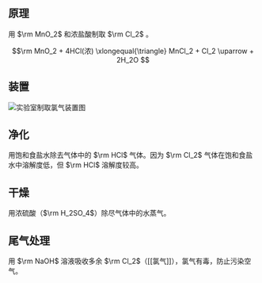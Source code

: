 ## 原理

用 $\rm MnO_2$ 和浓盐酸制取 $\rm Cl_2$ 。

$$\rm
MnO_2 + 4HCl(浓) \xlongequal{\triangle} MnCl_2 + Cl_2 \uparrow + 2H_2O
$$

## 装置

![实验室制取氯气装置图](Laboratory-production-of-chlorine-gas.webp)

## 净化

用饱和食盐水除去气体中的 $\rm HCl$ 气体。因为 $\rm Cl_2$ 气体在饱和食盐水中溶解度低，但 $\rm HCl$ 溶解度较高。

## 干燥

用浓硫酸（$\rm H_2SO_4$）除尽气体中的水蒸气。

## 尾气处理

用 $\rm NaOH$ 溶液吸收多余 $\rm Cl_2$（[[氯气]]），氯气有毒，防止污染空气。
